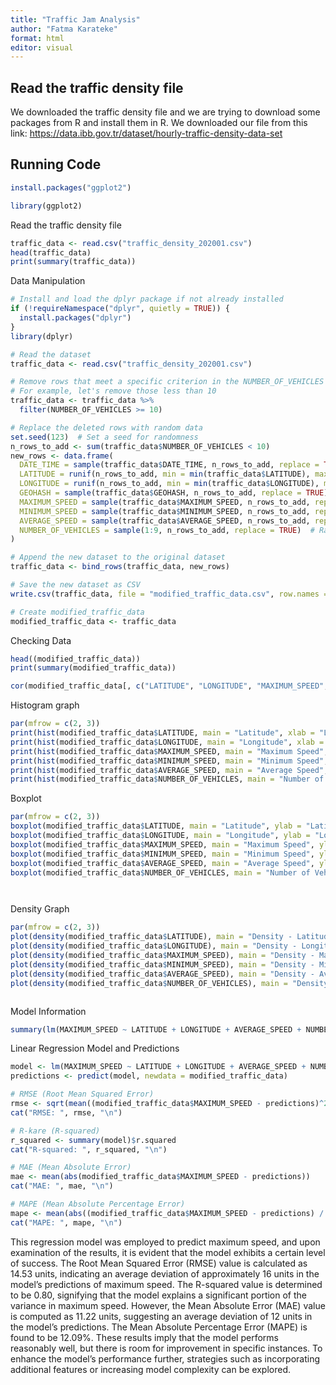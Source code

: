 ```yaml
---
title: "Traffic Jam Analysis"
author: "Fatma Karateke"
format: html
editor: visual
---
```


## Read the traffic density file

We downloaded the traffic density file and we are trying to download some packages from R and install them in R. We downloaded our file from this link: <https://data.ibb.gov.tr/dataset/hourly-traffic-density-data-set>

## Running Code

```r
 
install.packages("ggplot2")
```

```r
library(ggplot2)
```

Read the traffic density file

```r
traffic_data <- read.csv("traffic_density_202001.csv")
head(traffic_data)
print(summary(traffic_data))

```
Data Manipulation
```r
# Install and load the dplyr package if not already installed
if (!requireNamespace("dplyr", quietly = TRUE)) {
  install.packages("dplyr")
}
library(dplyr)

# Read the dataset
traffic_data <- read.csv("traffic_density_202001.csv")

# Remove rows that meet a specific criterion in the NUMBER_OF_VEHICLES column
# For example, let's remove those less than 10
traffic_data <- traffic_data %>%
  filter(NUMBER_OF_VEHICLES >= 10)

# Replace the deleted rows with random data
set.seed(123)  # Set a seed for randomness
n_rows_to_add <- sum(traffic_data$NUMBER_OF_VEHICLES < 10)
new_rows <- data.frame(
  DATE_TIME = sample(traffic_data$DATE_TIME, n_rows_to_add, replace = TRUE),
  LATITUDE = runif(n_rows_to_add, min = min(traffic_data$LATITUDE), max = max(traffic_data$LATITUDE)),
  LONGITUDE = runif(n_rows_to_add, min = min(traffic_data$LONGITUDE), max = max(traffic_data$LONGITUDE)),
  GEOHASH = sample(traffic_data$GEOHASH, n_rows_to_add, replace = TRUE),
  MAXIMUM_SPEED = sample(traffic_data$MAXIMUM_SPEED, n_rows_to_add, replace = TRUE),
  MINIMUM_SPEED = sample(traffic_data$MINIMUM_SPEED, n_rows_to_add, replace = TRUE),
  AVERAGE_SPEED = sample(traffic_data$AVERAGE_SPEED, n_rows_to_add, replace = TRUE),
  NUMBER_OF_VEHICLES = sample(1:9, n_rows_to_add, replace = TRUE)  # Random numbers
)

# Append the new dataset to the original dataset
traffic_data <- bind_rows(traffic_data, new_rows)

# Save the new dataset as CSV
write.csv(traffic_data, file = "modified_traffic_data.csv", row.names = FALSE)

# Create modified_traffic_data
modified_traffic_data <- traffic_data


```

Checking Data
```r
head((modified_traffic_data))
print(summary(modified_traffic_data))
```

```r
cor(modified_traffic_data[, c("LATITUDE", "LONGITUDE", "MAXIMUM_SPEED", "MINIMUM_SPEED", "AVERAGE_SPEED", "NUMBER_OF_VEHICLES")])

```

Histogram graph

```r
par(mfrow = c(2, 3))
print(hist(modified_traffic_data$LATITUDE, main = "Latitude", xlab = "Latitude"))
print(hist(modified_traffic_data$LONGITUDE, main = "Longitude", xlab = "Longitude"))
print(hist(modified_traffic_data$MAXIMUM_SPEED, main = "Maximum Speed", xlab = "Maximum Speed"))
print(hist(modified_traffic_data$MINIMUM_SPEED, main = "Minimum Speed", xlab = "Minimum Speed"))
print(hist(modified_traffic_data$AVERAGE_SPEED, main = "Average Speed", xlab = "Average Speed"))
print(hist(modified_traffic_data$NUMBER_OF_VEHICLES, main = "Number of Vehicles", xlab = "Number of Vehicles"))
```

Boxplot

```r
par(mfrow = c(2, 3))
boxplot(modified_traffic_data$LATITUDE, main = "Latitude", ylab = "Latitude")
boxplot(modified_traffic_data$LONGITUDE, main = "Longitude", ylab = "Longitude")
boxplot(modified_traffic_data$MAXIMUM_SPEED, main = "Maximum Speed", ylab = "Maximum Speed")
boxplot(modified_traffic_data$MINIMUM_SPEED, main = "Minimum Speed", ylab = "Minimum Speed")
boxplot(modified_traffic_data$AVERAGE_SPEED, main = "Average Speed", ylab = "Average Speed")
boxplot(modified_traffic_data$NUMBER_OF_VEHICLES, main = "Number of Vehicles", ylab = "Number of Vehicles")



```

```         
```

Density Graph

```r

par(mfrow = c(2, 3))
plot(density(modified_traffic_data$LATITUDE), main = "Density - Latitude", xlab = "Latitude")
plot(density(modified_traffic_data$LONGITUDE), main = "Density - Longitude", xlab = "Longitude")
plot(density(modified_traffic_data$MAXIMUM_SPEED), main = "Density - Maximum Speed", xlab = "Maximum Speed")
plot(density(modified_traffic_data$MINIMUM_SPEED), main = "Density - Minimum Speed", xlab = "Minimum Speed")
plot(density(modified_traffic_data$AVERAGE_SPEED), main = "Density - Average Speed", xlab = "Average Speed")
plot(density(modified_traffic_data$NUMBER_OF_VEHICLES), main = "Density - Number of Vehicles", xlab = "Number of Vehicles")
```

```         
```

Model Information

```r





summary(lm(MAXIMUM_SPEED ~ LATITUDE + LONGITUDE + AVERAGE_SPEED + NUMBER_OF_VEHICLES, data = modified_traffic_data))


```

Linear Regression Model and Predictions

```r
model <- lm(MAXIMUM_SPEED ~ LATITUDE + LONGITUDE + AVERAGE_SPEED + NUMBER_OF_VEHICLES, data = traffic_data)
predictions <- predict(model, newdata = modified_traffic_data)


```

```r
# RMSE (Root Mean Squared Error)
rmse <- sqrt(mean((modified_traffic_data$MAXIMUM_SPEED - predictions)^2))
cat("RMSE: ", rmse, "\n")

# R-kare (R-squared)
r_squared <- summary(model)$r.squared
cat("R-squared: ", r_squared, "\n")

# MAE (Mean Absolute Error)
mae <- mean(abs(modified_traffic_data$MAXIMUM_SPEED - predictions))
cat("MAE: ", mae, "\n")

# MAPE (Mean Absolute Percentage Error)
mape <- mean(abs((modified_traffic_data$MAXIMUM_SPEED - predictions) / traffic_data$MAXIMUM_SPEED) * 100)
cat("MAPE: ", mape, "\n")

```

This regression model was employed to predict maximum speed, and upon examination of the results, it is evident that the model exhibits a certain level of success. The Root Mean Squared Error (RMSE) value is calculated as 14.53 units, indicating an average deviation of approximately 16 units in the model's predictions of maximum speed. The R-squared value is determined to be 0.80, signifying that the model explains a significant portion of the variance in maximum speed. However, the Mean Absolute Error (MAE) value is computed as 11.22 units, suggesting an average deviation of 12 units in the model's predictions. The Mean Absolute Percentage Error (MAPE) is found to be 12.09%. These results imply that the model performs reasonably well, but there is room for improvement in specific instances. To enhance the model's performance further, strategies such as incorporating additional features or increasing model complexity can be explored.
